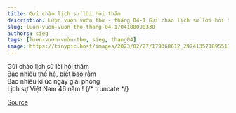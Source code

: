 ```yaml
---
title: Gửi chào lịch sử lời hỏi thăm
description: Lượn vượn vườn thơ - tháng 04-1 Gửi chào lịch sử lời hỏi thăm Bao nhiêu thế hệ, biết bao rằm
slug: luon-vuon-vuon-tho-thang-04-1704188090338
authors: sieg
tags: [lượn-vượn-vườn-thơ, sieg, thang04]
image: https://tinypic.host/images/2023/02/27/179368612_297413571895517_5594651618905866341_n.th.jpg
---
```


Gửi chào lịch sử lời hỏi thăm\
Bao nhiêu thế hệ, biết bao rằm\
Bao nhiêu kí ức ngày giải phóng\
Lịch sự Việt Nam 46 năm !
{/* truncate */}


[Source](https://www.facebook.com/ape.poem/posts/pfbid02Mo12JjhNooZUdF5znDMHtPbRvH78udGoWUSgAC7oTf1PzFY2vmgiHBzdr8jCy5dml)

